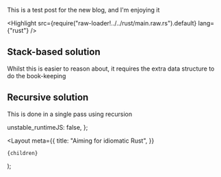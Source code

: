 
This is a test post for the new blog, and I'm enjoying it

<Highlight src={require("raw-loader!../../rust/main.raw.rs").default} lang={"rust"} />

## Stack-based solution

Whilst this is easier to reason about, it requires the extra data structure
to do the book-keeping

<DemoBlock label="visualization">
    <BrowserComponent kind="vanilla" scriptInclude="algo/algo-balanced-stack.lit.ts">
        <algo-balanced-stack input="([{123}])" />
    </BrowserComponent>
</DemoBlock>

## Recursive solution

This is done in a single pass using recursion

<DemoBlock label="visualization">
    <BrowserComponent kind="vanilla" scriptInclude="algo/algo-balanced-recursive.lit.ts">
        <algo-balanced-recursive input="([{123}])" />
    </BrowserComponent>
</DemoBlock>

  unstable_runtimeJS: false,
};

  <Layout
    meta={{
      title: "Aiming for idiomatic Rust",
    }}
  >
    {children}
  </Layout>
);
